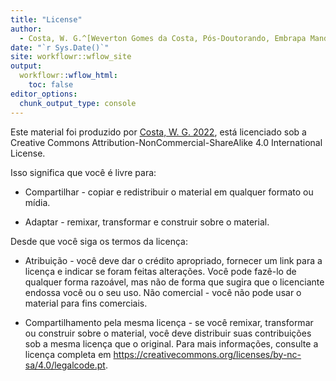 ```yaml
---
title: "License"
author: 
  - Costa, W. G.^[Weverton Gomes da Costa, Pós-Doutorando, Embrapa Mandioca e Fruticultura, wevertonufv@gmail.com]
date: "`r Sys.Date()`"
site: workflowr::wflow_site
output:
  workflowr::wflow_html:
    toc: false
editor_options:
  chunk_output_type: console
---
```


Este material foi produzido por [Costa, W. G. 2022](https://github.com/WevertonGomesCosta), está licenciado sob a Creative Commons Attribution-NonCommercial-ShareAlike 4.0 International License.

Isso significa que você é livre para:

-   Compartilhar - copiar e redistribuir o material em qualquer formato ou mídia.

-   Adaptar - remixar, transformar e construir sobre o material.

Desde que você siga os termos da licença:

-   Atribuição - você deve dar o crédito apropriado, fornecer um link para a licença e indicar se foram feitas alterações. Você pode fazê-lo de qualquer forma razoável, mas não de forma que sugira que o licenciante endossa você ou o seu uso.
Não comercial - você não pode usar o material para fins comerciais.

-   Compartilhamento pela mesma licença - se você remixar, transformar ou construir sobre o material, você deve distribuir suas contribuições sob a mesma licença que o original.
Para mais informações, consulte a licença completa em [https://creativecommons.org/licenses/by-nc-sa/4.0/legalcode.pt](https://creativecommons.org/licenses/by-nc-sa/4.0/legalcode.pt).
